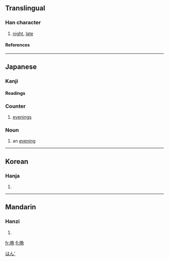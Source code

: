 {{zh-forms|{{zh-lookup|晚}}|{{zh-lookup|晩}}}}
{{see|晚}}
==Translingual==

===Han character===
{{Han char|rn=72|rad=日|as=08|sn=12|four=|canj=日弓日山 (ANAU), XX日弓日 (XXANA)}}
# [[night]], [[late]]

====References====
{{Han ref|kx=0497.311|dkj=14030|dj=0861.210|hdz=21514.040|uh=6669|ud=26217}}

----
==Japanese==

===Kanji===
{{ja-kanji|grade=6|rs=日08}}

====Readings====
{{ja-readings|on=[[ばん]] (ban)|kun=[[くれ]] (kure), [[おそい]] (osoi)}}

===Counter===
{{ja-pos|k|counter|hira=ばん|rom=ban|hidx=はん'}}  

# [[evening]]s

===Noun===
{{ja-noun|k|hira=ばん|rom=ban|hidx=はん'}}
# an [[evening]]

[[Category:1000 Japanese basic words|はん']]

----
==Korean==

===Hanja===
{{ko-hanja|hangeul=만|eumhun=|rv=man|mr=man|y=man}}
# {{defn|Korean}}

----
==Mandarin==

===Hanzi===
{{cmn-hanzi|pin=[[wǎn]] ([[wan3]])|wg=wan<sup>3</sup>}}
# {{defn|Mandarin}}

[[fr:晩]]
[[fi:晩]]